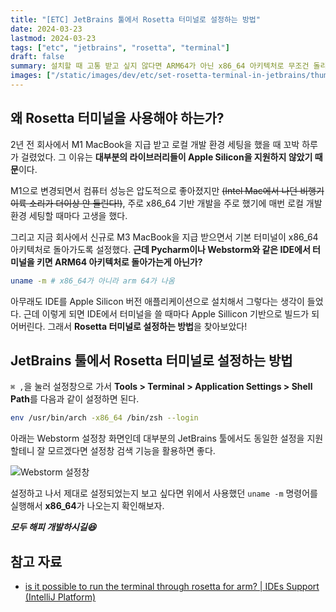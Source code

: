 ```yaml
---
title: "[ETC] JetBrains 툴에서 Rosetta 터미널로 설정하는 방법"
date: 2024-03-23
lastmod: 2024-03-23
tags: ["etc", "jetbrains", "rosetta", "terminal"]
draft: false
summary: 설치할 때 고통 받고 싶지 않다면 ARM64가 아닌 x86_64 아키텍처로 무조건 돌리자...
images: ["/static/images/dev/etc/set-rosetta-terminal-in-jetbrains/thumbnail.png"]
---
```


## 왜 Rosetta 터미널을 사용해야 하는가?

2년 전 회사에서 M1 MacBook을 지급 받고 로컬 개발 환경 세팅을 했을 때 꼬박 하루가 걸렸었다. 그 이유는 **대부분의 라이브러리들이 Apple Silicon을 지원하지 않았기 때문**이다.

M1으로 변경되면서 컴퓨터 성능은 압도적으로 좋아졌지만 ~~(Intel Mac에서 나던 비행기 이륙 소리가 더이상 안 들린다!)~~, 주로 x86_64 기반 개발을 주로 했기에 매번 로컬 개발 환경 세팅할 때마다 고생을 했다.

그리고 지금 회사에서 신규로 M3 MacBook을 지급 받으면서 기본 터미널이 x86_64 아키텍처로 돌아가도록 설정했다. **근데 Pycharm이나 Webstorm와 같은 IDE에서 터미널을 키면 ARM64 아키텍처로 돌아가는게 아닌가?**

```bash
uname -m # x86_64가 아니라 arm 64가 나옴
```

아무래도 IDE를 Apple Silicon 버전 애플리케이션으로 설치해서 그렇다는 생각이 들었다. 근데 이렇게 되면 IDE에서 터미널을 쓸 때마다 Apple Sillicon 기반으로 빌드가 되어버린다. 그래서 **Rosetta 터미널로 설정하는 방법**을 찾아보았다!

## JetBrains 툴에서 Rosetta 터미널로 설정하는 방법

`⌘ ,`을 눌러 설정창으로 가서 **Tools > Terminal > Application Settings >  Shell Path**를 다음과 같이 설정하면 된다.

```bash
env /usr/bin/arch -x86_64 /bin/zsh --login
```

아래는 Webstorm 설정창 화면인데 대부분의 JetBrains 툴에서도 동일한 설정을 지원할테니 잘 모르겠다면 설정창 검색 기능을 활용하면 좋다.

![Webstorm 설정창](/static/images/dev/etc/set-rosetta-terminal-in-jetbrains/webstorm-settings.png)

설정하고 나서 제대로 설정되었는지 보고 싶다면 위에서 사용했던 `uname -m` 명령어를 실행해서 **x86_64**가 나오는지 확인해보자.

_**모두 해피 개발하시길😆**_

## 참고 자료

- [is it possible to run the terminal through rosetta for arm? | IDEs Support (IntelliJ Platform)](https://intellij-support.jetbrains.com/hc/en-us/community/posts/360010485779-is-it-possible-to-run-the-terminal-through-rosetta-for-arm)